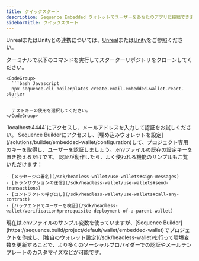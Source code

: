 ```yaml
---
title: クイックスタート
description: Sequence Embedded ウォレットでユーザーをあなたのアプリに接続できます。
sidebarTitle: クイックスタート
---
```


UnrealまたはUnityとの連携については、[Unreal](/sdk/unreal/getting_started)または[Unity](/sdk/unity/installation)をご参照ください。

<Steps>
  <Step title="スターターリポジトリのクローン">
    ターミナルで以下のコマンドを実行してスターターリポジトリをクローンしてください。

    <CodeGroup>
      ```bash Javascript
      npx sequence-cli boilerplates create-email-embedded-wallet-react-starter
      ```

      テストキーの使用を選択してください。
    </CodeGroup>
  </Step>

  <Step title="接続と認証">
    `localhost:4444`にアクセスし、メールアドレスを入力して認証をお試しください。
  </Step>

  <Step title="埋め込みウォレットキーの追加">
    Sequence Builderにアクセスし、[埋め込みウォレットを設定](/solutions/builder/embedded-wallet/configuration)して、プロジェクト専用のキーを取得し、ユーザーを認証しましょう。.envファイルの既存の設定キーを置き換えるだけです。
  </Step>

  <Step title="Sequence Embedded Walletsを使いましょう！">
    認証が動作したら、よく使われる機能のサンプルもご覧いただけます：

    - [メッセージの署名](/sdk/headless-wallet/use-wallets#sign-messages)
    - [トランザクションの送信](/sdk/headless-wallet/use-wallets#send-transactions)
    - [コントラクトの呼び出し](/sdk/headless-wallet/use-wallets#call-any-contract)
    - [バックエンドでユーザーを検証](/sdk/headless-wallet/verification#prerequisite-deployment-of-a-parent-wallet)
  </Step>
</Steps>

<Tip>
  現在は.envファイルのサンプル変数を使っていますが、[Sequence Builder](https://sequence.build/project/default/wallet/embedded-wallet)でプロジェクトを作成し、[独自のウォレット設定](/sdk/headless-wallet)を行って環境変数を更新することで、より多くのソーシャルプロバイダーでの認証やメールテンプレートのカスタマイズなどが可能です。
</Tip>